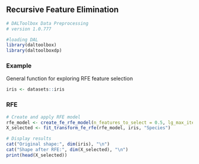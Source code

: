 ## Recursive Feature Elimination

```r
# DALToolbox Data Preprocessing
# version 1.0.777

#loading DAL
library(daltoolbox) 
library(daltoolboxdp)
```

### Example
General function for exploring RFE feature selection

```r
iris <- datasets::iris
```

### RFE

```r
# Create and apply RFE model
rfe_model <- create_fe_rfe_model(n_features_to_select = 0.5, lg_max_iter = 1000)
X_selected <- fit_transform_fe_rfe(rfe_model, iris, "Species")

# Display results
cat("Original shape:", dim(iris), "\n")
cat("Shape after RFE:", dim(X_selected), "\n")
print(head(X_selected))
```
